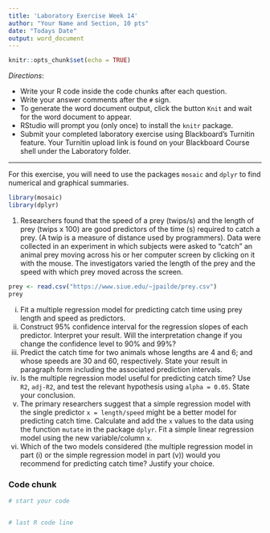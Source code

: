 ```yaml
---
title: 'Laboratory Exercise Week 14'
author: "Your Name and Section, 10 pts"
date: "Todays Date"
output: word_document
---
```


```r
knitr::opts_chunk$set(echo = TRUE)
```

*Directions*: 

* Write your R code inside the code chunks after each question.
* Write your answer comments after the `#` sign.
* To generate the word document output, click the button `Knit` and wait for the word document to appear.
* RStudio will prompt you (only once) to install the `knitr` package.
* Submit your completed laboratory exercise using Blackboard's Turnitin feature. Your Turnitin upload link is found on your Blackboard Course shell under the Laboratory folder.

***

For this exercise, you will need to use the packages `mosaic` and `dplyr` to find numerical and graphical summaries.

```r
library(mosaic)
library(dplyr)
```

1. Researchers found that the speed of a prey (twips/s) and the length of prey (twips x 100) are good predictors of the time (s) required to catch a prey. (A twip is a measure of distance used by programmers). Data were collected in an experiment in which subjects were asked to "catch" an animal prey moving across his or her computer screen by clicking on it with the mouse. The investigators varied the length of the prey and the speed with which prey moved across the screen.

```r
prey <- read.csv("https://www.siue.edu/~jpailde/prey.csv")
prey
```

  i) Fit a multiple regression model for predicting catch time using prey length and speed as predictors.  
  ii) Construct 95\% confidence interval for the regression slopes of each predictor. Interpret your result. Will the interpretation change if you change the confidence level to 90\% and 99\%?  
  iii) Predict the catch time for two animals whose lengths are 4 and 6; and whose speeds are 30 and 60, respectively. State your result in paragraph form including the associated prediction intervals.  
  iv) Is the multiple regression model useful for predicting catch time? Use `R2`, `adj-R2`, and test the relevant hypothesis using `alpha = 0.05`. State your conclusion.  
  v) The primary researchers suggest that a simple regression model with the single predictor `x = length/speed` might be a better model for predicting catch time. Calculate and add the `x` values to the data using the function `mutate` in the package `dplyr`. Fit a simple linear regression model using the new variable/column `x`.   
  vi) Which of the two models considered (the multiple regression model in part (i) or the simple regression model in part (v)) would you recommend for predicting catch time? Justify your choice.   
  
  
### Code chunk
```r
# start your code


# last R code line
```
